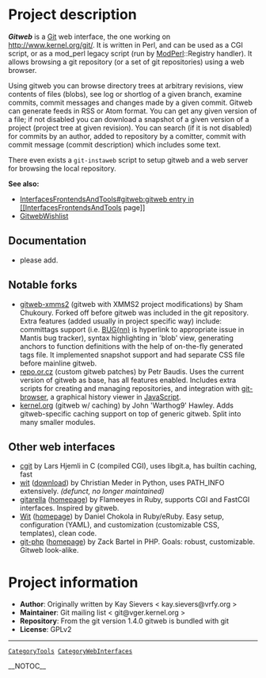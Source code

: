 = Project description =
<b><i>Gitweb</b></i> is a [[Git]] web interface, the one working on http://www.kernel.org/git/. It is written in Perl, and can be used as a CGI script, or as a mod_perl legacy script (run by [[ModPerl]]::Registry handler). It allows browsing a git repository (or a set of git repositories) using a web browser.

Using gitweb you can browse directory trees at arbitrary revisions, view contents of files (blobs), see log or shortlog of a given branch, examine commits, commit messages and changes made by a given commit.  Gitweb can generate feeds in RSS or Atom format.  You can get any given version of a file; if not disabled you can download a snapshot of a given version of a project (project tree at given revision).  You can search (if it is not disabled) for commits by an author, added to repository by a comitter, commit with commit message (commit description) which includes some text.

There even exists a <code><nowiki>git-instaweb</nowiki></code> script to setup gitweb and a web server for browsing the local repository.

<b>See also:</b>

* [[InterfacesFrontendsAndTools#gitweb:gitweb entry in [[InterfacesFrontendsAndTools]] page]]
* [[GitwebWishlist]]

== Documentation ==

* please add.

== Notable forks ==
* [http://git.xmms.se/?p=gitweb-xmms2.git;a=summary gitweb-xmms2] (gitweb with XMMS2 project modifications) by Sham Chukoury. Forked off before gitweb was included in the git repository. Extra features (added usually in project specific way) include: committags support (i.e. <u>BUG(nn)</u> is hyperlink to appropriate issue in Mantis bug tracker), syntax highlighting in 'blob' view, generating anchors to function definitions with the help of on-the-fly generated tags file. It implemented snapshot support and had separate CSS file before mainline gitweb.
* [http://repo.or.cz/w/git/repo.git repo.or.cz] (custom gitweb patches) by Petr Baudis. Uses the current version of gitweb as base, has all features enabled. Includes extra scripts for creating and managing repositories, and integration with [http://repo.or.cz/w/git-browser.git/ git-browser], a graphical history viewer in [[JavaScript]].
* [http://www.kernel.org/git/?p=git/warthog9/gitweb.git;a=summary kernel.org] (gitweb w/ caching) by John 'Warthog9' Hawley. Adds gitweb-specific caching support on top of generic gitweb. Split into many smaller modules.
== Other web interfaces ==
* [http://hjemli.net/git/cgit/ cgit] by Lars Hjemli in C (compiled CGI), uses libgit.a, has builtin caching, fast
* [http://www.grmso.net:8090/ wit] ([http://www.absolutegiganten.org/wit/ download]) by Christian Meder in Python, uses PATH_INFO extensively. <i>(defunct, no longer maintained)</i>
* [http://git.flameeyes.is-a-geek.org/gitarella/ gitarella] ([http://flameeyes.is-a-geek.org/projects#gitarella homepage]) by Flameeyes in Ruby, supports CGI and Fast<code><nowiki></nowiki></code>CGI interfaces. Inspired by gitweb.
* [http://dan.chokola.com/wit/ Wit] ([http://dan.chokola.com/software/wit.rhtml homepage]) by Daniel Chokola in Ruby/eRuby. Easy setup, configuration (YAML), and customization (customizable CSS, templates), clean code.
* [http://zackb.org/git-php/git.php git-php] ([http://code.google.com/p/git-php/ homepage]) by Zack Bartel in PHP. Goals: robust, customizable. Gitweb look-alike.
= Project information =
* <b>Author</b>: Originally written by Kay Sievers < kay.sievers@vrfy.org >
* <b>Maintainer</b>: Git mailing list < git@vger.kernel.org >
* <b>Repository</b>: From the git version 1.4.0 gitweb is bundled with git
* <b>License</b>: GPLv2
----
 [[CategoryTools]] [[CategoryWebInterfaces]]

__NOTOC__